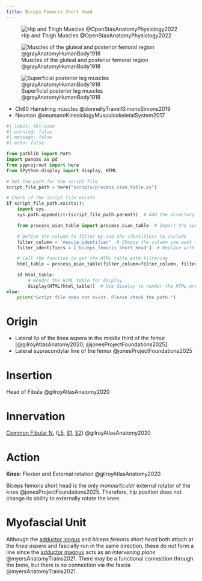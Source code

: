 ```yaml
---
title: Biceps Femoris Short Head
---
```



![Hip and Thigh Muscles @OpenStaxAnatomyPhysiology2022](/The Archive/Images/OpenStax Anatomy and Physiology 2e/fig11.29 Hip and Thigh Muscles.jpeg){#fig-openstax-fig11.29}

![Muscles of the gluteal and posterior femoral region @grayAnatomyHumanBody1918](/The Archive/Images/Gray anatomy 1918 images/Myology/image434 Muscles of the gluteal and posterior femoral regions.gif){#fig-gray1918-image434}

![Superficial posterior leg muscles @grayAnatomyHumanBody1918](/The Archive/Images/Gray anatomy 1918 images/Myology/image438 Muscles of the back of the leg. Superficial layer.gif){#fig-gray1918-image438}

::: {.callout title="Reading list"}

- Ch60 Hamstring muscles @donnellyTravellSimonsSimons2019
- Neuman @neumannKinesiologyMusculoskeletalSystem2017

:::

```python
#| label: tbl-oian
#| warning: false
#| message: false
#| echo: false

from pathlib import Path
import pandas as pd
from pyprojroot import here
from IPython.display import display, HTML

# Set the path for the script file
script_file_path = here("scripts/process_oian_table.py")

# Check if the script file exists
if script_file_path.exists():
    import sys
    sys.path.append(str(script_file_path.parent))  # Add the directory of the script to the system path

    from process_oian_table import process_oian_table  # Import the specific function

    # Define the column to filter by and the identifiers to include
    filter_column = 'muscle_identifier'  # Choose the column you want to filter by
    filter_identifiers = ['biceps_femoris_short_head']  # Replace with actual identifiers you want to include

    # Call the function to get the HTML table with filtering
    html_table = process_oian_table(filter_column=filter_column, filter_identifiers=filter_identifiers)

    if html_table:
        # Render the HTML table for display
        display(HTML(html_table))  # Use display to render the HTML properly
else:
    print("Script file does not exist. Please check the path.")

```

# Origin {#origin}

- Lateral lip of the linea aspera in the middle third of the femur [@gilroyAtlasAnatomy2020; @jonesProjectFoundations2025]
- Lateral supracondylar line of the femur @jonesProjectFoundations2025


# Insertion {#insertion}
Head of Fibula @gilroyAtlasAnatomy2020

# Innervation {#innervation}

[Common Fibular N.]({{< var ref-common-fibular-nerve.path >}}) ([L5]({{< var ref-nerve-root.l5 >}}), [S1]({{< var ref-nerve-root.s1 >}}), [S2]({{< var ref-nerve-root.s2 >}})) @gilroyAtlasAnatomy2020

# Action {#action}

**Knee**: Flexion and External rotation @gilroyAtlasAnatomy2020


Biceps femoris short head is the only *monoarticular* external rotator of the knee @jonesProjectFoundations2025.
Therefore, hip position does not change its ability to externally rotate the knee.


# Myofascial Unit

Although the [adductor longus]({{< var ref-adductor-longus.insertion >}}) and *biceps femoris short head* both attach at the *linea aspera* and fascially run in the same direction, these do *not* form a line since the [adductor magnus]({{< var ref-adductor-magnus.path >}}) acts as an *intervening plane* @myersAnatomyTrains2021.
There may be a functional connection through the bone, but there is no connection via the fascia @myersAnatomyTrains2021.